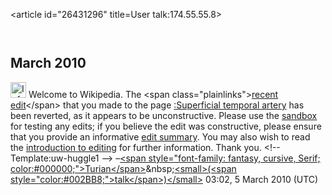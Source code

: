<article id="26431296" title=User talk:174.55.55.8>
	<talkpage id="26431296" title="User talk:174.55.55.8">

== March 2010 ==

[[Image:Information.png|25px]] Welcome to Wikipedia. The &lt;span class=&quot;plainlinks&quot;&gt;[http://en.wikipedia.org/wiki/Superficial_temporal_artery?diff=347836780 recent edit]&lt;/span&gt; that you made to the page [[:Superficial temporal artery]] has been reverted, as it appears to be unconstructive. Please use the [[Wikipedia:Sandbox|sandbox]] for testing any edits; if you believe the edit was constructive, please ensure that you provide an informative [[Help:Edit summary|edit summary]]. You may also wish to read the [[Wikipedia:Introduction|introduction to editing]] for further information. Thank you. &lt;!-- Template:uw-huggle1 --&gt; –[[User:Turian|&lt;span style=&quot;font-family: fantasy, cursive, Serif; color:#000000;&quot;&gt;Turian&lt;/span&gt;]]&amp;nbsp;[[User_talk:Turian|&lt;small&gt;(&lt;span style=&quot;color:#002BB8;&quot;&gt;talk&lt;/span&gt;)&lt;/small&gt;]] 03:02, 5 March 2010 (UTC)
	</talkpage>
</article>